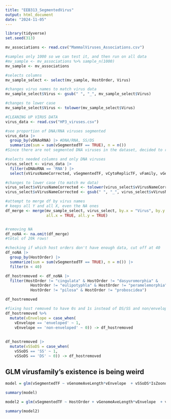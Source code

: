 ```yaml
---
title: "EEB313_SegmentedVirus"
output: html_document
date: "2024-11-05"
---
```


```r
library(tidyverse)
set.seed(313)
```

```r
mv_associations <- read.csv("MammalViruses_Associations.csv")

#samples only 1000 so we can test it, and then run on all data
#mv_sample <- mv_associations %>% sample_n(1000)
mv_sample <- mv_associations 

#selects columns
mv_sample_select <- select(mv_sample, HostOrder, Virus)

#changes virus names to match virus data
mv_sample_select$Virus <- gsub(" ", "_", mv_sample_select$Virus)

#changes to lower case
mv_sample_select$Virus <- tolower(mv_sample_select$Virus)


```

```r
#CLEANING UP VIRUS DATA
virus_data <- read.csv("HP3_viruses.csv")

#see proportion of DNA/RNA viruses segmented
virus_data |> 
  group_by(vDNAoRNA) |> #DNA/RNA, SS/DS
  summarize(sum = sum(vSegmentedTF == TRUE), n = n()) 
#Since there are not segmented DNA viruses in the dataset, decided to remove all DNA viruses

#selects needed columns and only DNA viruses
virus_select <- virus_data |> 
  filter(vDNAoRNA == 'RNA') |> 
  select(vVirusNameCorrected, vSegmentedTF, vCytoReplicTF, vFamily, vGenomeAveLength, vEnvelope, vSSoDS, IsZoonotic)

#changes to lower case (to match mv data)
virus_select$vVirusNameCorrected <- tolower(virus_select$vVirusNameCorrected)
virus_select$vVirusNameCorrected <- gsub(" ", "_", virus_select$vVirusNameCorrected)
```


```r
#attempt to merge df by virus names
# keeps all Y and all X, even the NA ones
df_merge <- merge(mv_sample_select, virus_select, by.x = "Virus", by.y = 'vVirusNameCorrected', 
                  all.x = TRUE, all.y = TRUE) 


#removing NA
df_noNA <- na.omit(df_merge)
#total of 20k rows!

```



```r
#checking if which host orders don't have enough data, cut off at 40
df_noNA |> 
  group_by(HostOrder) |>
  summarize(sum = sum(vSegmentedTF == TRUE), n = n()) |> 
  filter(n < 40)

df_hostremoved <- df_noNA |> 
  filter(HostOrder != "cingulata" & HostOrder != "dasyuromorphia" & 
           HostOrder != "eulipotyphla" & HostOrder != "peramelemorphia" &
           HostOrder != "pilosa" & HostOrder != "proboscidea")

df_hostremoved
```


```r
#fixing host removed to have 0s and 1s instead of DS/SS and non/enveloped
df_hostremoved %>%
  mutate(vEnvelope = case_when(
    vEnvelope == 'enveloped' ~ 1,
    vEnvelope == 'non-enveloped' ~ 0)) -> df_hostremoved
  
  
df_hostremoved |>
  mutate(vSSoDS = case_when(
    vSSoDS == 'SS' ~ 1,
    vSSoDS == 'DS' ~ 0)) -> df_hostremoved
```


## GLM virusfamily's existence is being weird
```r
model = glm(vSegmentedTF ~ vGenomeAveLength*vEnvelope  + vSSoDS*IsZoonotic + vCytoReplicTF + vEnvelope, family = 'binomial', data = df_hostremoved)

summary(model)

model2 = glm(vSegmentedTF ~ HostOrder + vGenomeAveLength*vEnvelope  + vSSoDS*IsZoonotic + vCytoReplicTF + vEnvelope, family = 'binomial', data = df_hostremoved)

summary(model2)

```




